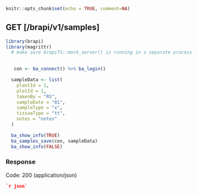 ```r
knitr::opts_chunk$set(echo = TRUE, comment=NA)
```
## GET [/brapi/v1/samples]

```r
library(brapi)
library(magrittr)
  # make sure brapiTS::mock_server() is running in a separate process

 
   con <- ba_connect() %>% ba_login()

  sampleData <- list(
    plantId = 1,
    plotId = 1,
    takenBy = "RS",
    sampleDate = "01",
    sampleType = "x",
    tissueType = "tt",
    notes = "notes"
  )

  ba_show_info(TRUE)
  ba_samples_save(con, sampleData)
  ba_show_info(FALSE)

```

### Response

Code: 200 (application/json)

```json
`r json`
```


